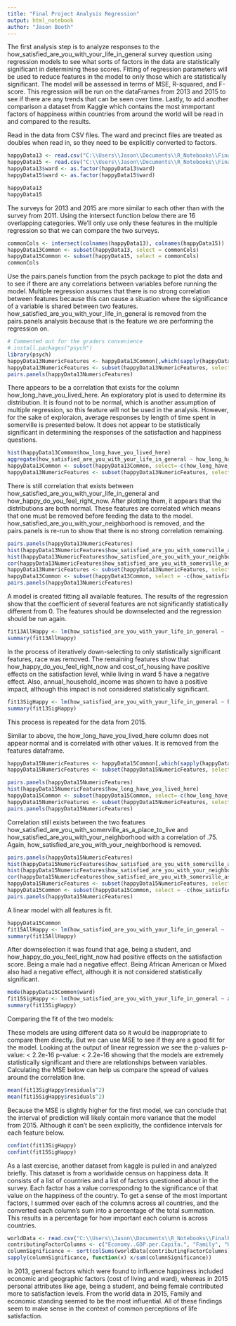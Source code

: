 ```yaml
---
title: "Final Project Analysis Regression"
output: html_notebook
author: "Jason Booth"
---
```



The first analysis step is to analyze responses to the how_satisfied_are_you_with_your_life_in_general survey question using regression models to see what sorts of factors in the data are statistically significant in determining these scores. Fitting of regression parameters will be used to reduce features in the model to only those which are statistically significant. The model will be assessed in terms of MSE, R-squared, and F-score. This regression will be run on the dataFrames from 2013 and 2015 to see if there are any trends that can be seen over time. Lastly, to add another comparison a dataset from Kaggle which contains the most immportant factors of happiness within countries from around the world will be read in and compared to the results.

Read in the data from CSV files. The ward and precinct files are treated as doubles when read in, so they need to be explicitly converted to factors.
```r
happyData13 <- read.csv("C:\\Users\\Jason\\Documents\\R_Notebooks\\FinalProject\\data\\CleanData\\CleanHappyData13.csv")
happyData15 <- read.csv("C:\\Users\\Jason\\Documents\\R_Notebooks\\FinalProject\\data\\CleanData\\CleanHappyData15.csv")
happyData13$ward <- as.factor(happyData13$ward)
happyData15$ward <- as.factor(happyData15$ward)

happyData13
happyData15
```

The surveys for 2013 and 2015 are more similar to each other than with the survey from 2011. Using the intersect function below there are 16 overlapping categories. We'll only use only these features in the multiple regression so that we can compare the two surveys.
```r
commonCols <- intersect(colnames(happyData13), colnames(happyData15))
happyData13Common <- subset(happyData13, select = commonCols)
happyData15Common <- subset(happyData15, select = commonCols)
commonCols
```

Use the pairs.panels function from the psych package to plot the data and to see if there are any correlations between variables before running the model. Multiple regression assumes that there is no strong correlation between features because this can cause a situation where the significance of a variable is shared between two features. how_satisfied_are_you_with_your_life_in_general is removed from the pairs.panels analysis because that is the feature we are performing the regression on.
```r
# Commented out for the graders convenience
# install.packages("psych")
library(psych)
happyData13NumericFeatures <- happyData13Common[,which(sapply(happyData13Common, is.numeric) == TRUE)]
happyData13NumericFeatures <- subset(happyData13NumericFeatures, select=-c(how_satisfied_are_you_with_your_life_in_general))
pairs.panels(happyData13NumericFeatures)
```

There appears to be a correlation that exists for the column how_long_have_you_lived_here. An exploratory plot is used to determine its distribution. It is found not to be normal, which is another assumption of multiple regression, so this feature will not be used in the analysis. However, for the sake of exploraion, average responses by length of time spent in somerville is presented below. It does not appear to be statistically significant in determining the responses of the satisfaction and happiness questions.
```r
hist(happyData13Common$how_long_have_you_lived_here)
aggregate(how_satisfied_are_you_with_your_life_in_general ~ how_long_have_you_lived_here, happyData13Common, mean)
happyData13Common <- subset(happyData13Common, select=-c(how_long_have_you_lived_here))
happyData13NumericFeatures <- subset(happyData13NumericFeatures, select=-c(how_long_have_you_lived_here))
```

There is still correlation that exists between how_satisfied_are_you_with_your_life_in_general and how_happy_do_you_feel_right_now. After plotting them, it appears that the distributions are both normal. These features are correlated which means that one must be removed before feeding the data to the model. how_satisfied_are_you_with_your_neighborhood is removed, and the pairs.panels is re-run to show that there is no strong correlation remaining.
```r
pairs.panels(happyData13NumericFeatures)
hist(happyData13NumericFeatures$how_satisfied_are_you_with_somerville_as_a_place_to_live)
hist(happyData13NumericFeatures$how_satisfied_are_you_with_your_neighborhood)
cor(happyData13NumericFeatures$how_satisfied_are_you_with_somerville_as_a_place_to_live, happyData13NumericFeatures$how_satisfied_are_you_with_your_neighborhood)
happyData13NumericFeatures <- subset(happyData13NumericFeatures, select = -c(how_satisfied_are_you_with_your_neighborhood))
happyData13Common <- subset(happyData13Common, select = -c(how_satisfied_are_you_with_your_neighborhood))
pairs.panels(happyData13NumericFeatures)
```


A model is created fitting all available features. The results of the regression show that the coefficient of several features are not significantly statistically different from 0. The features should be downselected and the regression should be run again.
```r
fit13AllHappy <- lm(how_satisfied_are_you_with_your_life_in_general ~ ., happyData13Common)
summary(fit13AllHappy)
```

In the process of iteratively down-selecting to only statistically significant features, race was removed. The remaining features show that how_happy_do_you_feel_right_now and cost_of_housing have positive effects on the satisfaction level, while living in ward 5 have a negative effect. Also, annual_household_income was shown to have a positive impact, although this impact is not considered statistically significant.
```r
fit13SigHappy <- lm(how_satisfied_are_you_with_your_life_in_general ~ how_happy_do_you_feel_right_now + how_satisfied_are_you_with_the_beauty_or_physical_setting_of_your_neighborhood + cost_of_housing + ward + annual_household_income, happyData13Common)
summary(fit13SigHappy)
```



This process is repeated for the data from 2015.

Similar to above, the how_long_have_you_lived_here column does not appear normal and is correlated with other values. It is removed from the features dataframe.
```r
happyData15NumericFeatures <- happyData15Common[,which(sapply(happyData15Common, is.numeric) == TRUE)]
happyData15NumericFeatures <- subset(happyData15NumericFeatures, select=-c(how_satisfied_are_you_with_your_life_in_general))

pairs.panels(happyData15NumericFeatures)
hist(happyData15NumericFeatures$how_long_have_you_lived_here)
happyData15Common <- subset(happyData15Common, select=-c(how_long_have_you_lived_here))
happyData15NumericFeatures <- subset(happyData15NumericFeatures, select=-c(how_long_have_you_lived_here))
pairs.panels(happyData15NumericFeatures)
```

Correlation still exists between the two features how_satisfied_are_you_with_somerville_as_a_place_to_live and how_satisfied_are_you_with_your_neighborhood with a correlation of .75. Again, how_satisfied_are_you_with_your_neighborhood is removed.
```r
pairs.panels(happyData15NumericFeatures)
hist(happyData15NumericFeatures$how_satisfied_are_you_with_somerville_as_a_place_to_live)
hist(happyData15NumericFeatures$how_satisfied_are_you_with_your_neighborhood)
cor(happyData15NumericFeatures$how_satisfied_are_you_with_somerville_as_a_place_to_live, happyData15NumericFeatures$how_satisfied_are_you_with_your_neighborhood)
happyData15NumericFeatures <- subset(happyData15NumericFeatures, select = -c(how_satisfied_are_you_with_your_neighborhood))
happyData15Common <- subset(happyData15Common, select = -c(how_satisfied_are_you_with_your_neighborhood))
pairs.panels(happyData15NumericFeatures)
```

A linear model with all features is fit.
```r
happyData15Common
fit15AllHappy <- lm(how_satisfied_are_you_with_your_life_in_general ~ ., happyData15Common)
summary(fit15AllHappy)
```

After downselection it was found that age, being a student, and how_happy_do_you_feel_right_now had positive effects on the satisfaction score. Being a male had a negative effect. Being African American or Mixed also had a negative effect, although it is not considered statistically significant.
```r
mode(happyData15Common$ward)
fit15SigHappy <- lm(how_satisfied_are_you_with_your_life_in_general ~ age + are_you_a_student + how_happy_do_you_feel_right_now + sex + race, happyData15Common)
summary(fit15SigHappy)
```


Comparing the fit of the two models:

These models are using different data so it would be inappropriate to compare them directly. But we can use MSE to see if they are a good fit for the model. Looking at the output of linear regression we see the p-values
p-value: < 2.2e-16
p-value: < 2.2e-16
showing that the models are extremely statistically significant and there are relationships between variables. Calculating the MSE below can help us compare the spread of values around the correlation line.
```r
mean(fit13SigHappy$residuals^2)
mean(fit15SigHappy$residuals^2)
```

Because the MSE is slightly higher for the first model, we can conclude that the interval of prediction will likely contain more variance that the model from 2015. Although it can't be seen explicitly, the confidence intervals for each feature below.
```r
confint(fit13SigHappy)
confint(fit15SigHappy)
```


As a last exercise, another dataset from kaggle is pulled in and analyzed briefly. This dataset is from a worldwide census on happiness data. It consists of a list of countries and a list of factors questioned about in the survey. Each factor has a value corresponding to the significance of that value on the happiness of the country. To get a sense of the most important factors, I summed over each of the columns across all countries, and the converted each column's sum into a percentage of the total summation. This results in a percentage for how important each column is across countries.
```r
worldData <- read.csv("C:\\Users\\Jason\\Documents\\R_Notebooks\\FinalProject\\data\\WorldHappiness\\2015.csv")
contributingFactorColumns <- c("Economy..GDP.per.Capita.", "Family", "Health..Life.Expectancy.", "Freedom", "Trust..Government.Corruption.", "Generosity")
columnSignificance <- sort(colSums(worldData[contributingFactorColumns]), decreasing = TRUE)
sapply(columnSignificance, function(x) x/sum(columnSignificance))
```



In 2013, general factors which were found to influence happiness included economic and geographic factors (cost of living and ward), whereas in 2015 personal attributes like age, being a student, and being female contributed more to satisfaction levels. From the world data in 2015, Family and economic standing seemed to be the most influential. All of these findings seem to make sense in the context of common perceptions of life satisfaction.